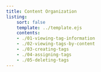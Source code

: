 ```yaml
---
title: Content Organization
listing:
    sort: false
    template: ../template.ejs
    contents:
    - ./01-viewing-tag-information
    - ./02-viewing-tags-by-content
    - ./03-creating-tags
    - ./04-assigning-tags
    - ./05-deleting-tags
---
```

